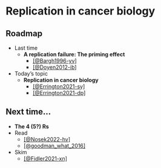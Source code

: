 # Replication in cancer biology {-}

## Roadmap {-}

- Last time
    - **A replication failure: The priming effect**
        - [[@Bargh1996-yv]](http://dx.doi.org/10.1037//0022-3514.71.2.230)
        - [[@Doyen2012-ib]](http://dx.doi.org/10.1371/journal.pone.0029081)
- Today's topic
    - **Replication in cancer biology**
        - [[@Errington2021-sy]](http://dx.doi.org/10.7554/eLife.71601)
        - [[@Errington2021-dp]](https://doi.org/10.7554/eLife.67995)

## Next time... {-}

- **The 4 (5?) Rs**
- Read
    - [[@Nosek2022-hv]](https://doi.org/10.1146/annurev-psych-020821-114157)
    - [[@goodman_what_2016]](https://doi.org/10.1126/scitranslmed.aaf5027)
- Skim
    - [[@Fidler2021-xn]](https://plato.stanford.edu/archives/sum2021/entries/scientific-reproducibility/)